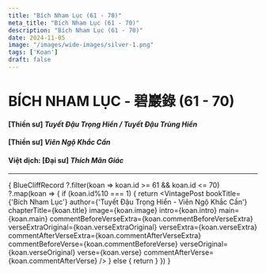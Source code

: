 ```yaml
---
title: "Bích Nham Lục (61 - 70)"
meta_title: "Bích Nham Lục (61 - 70)"
description: "Bích Nham Lục (61 - 70)"
date: 2024-11-05
image: "/images/wide-images/silver-1.png"
tags: ['Koan']
draft: false
---
```



<div class="container vi-koans">

  # BÍCH NHAM LỤC - 碧巖錄 (61 - 70)

  #### [Thiền sư] <em>Tuyết Đậu Trọng Hiển / Tuyết Đậu Trùng Hiển</em>

  #### [Thiền sư] <em>Viên Ngộ Khắc Cần</em>

  #### Việt dịch: [Đại sư] <em>Thích Mãn Giác</em>

  ***

  {
    BlueCliffRecord
      ?.filter(koan => koan.id >= 61 && koan.id <= 70)
      ?.map(koan => {
        if (koan.id%10 === 1) {
          return <VintagePost bookTitle={'Bích Nham Lục'} author={'Tuyết Đậu Trọng Hiển - Viên Ngộ Khắc Cần'}
                              chapterTitle={koan.title} image={koan.image}
                              intro={koan.intro} main={koan.main}
                              commentBeforeVerseExtra={koan.commentBeforeVerseExtra}
                              verseExtraOriginal={koan.verseExtraOriginal}
                              verseExtra={koan.verseExtra}
                              commentAfterVerseExtra={koan.commentAfterVerseExtra}
                              commentBeforeVerse={koan.commentBeforeVerse}
                              verseOriginal={koan.verseOriginal}
                              verse={koan.verse}
                              commentAfterVerse={koan.commentAfterVerse}
          />
        } else {
          return <VintagePost chapterTitle={koan.title} image={koan.image}
                              intro={koan.intro} main={koan.main}
                              commentBeforeVerseExtra={koan.commentBeforeVerseExtra}
                              verseExtraOriginal={koan.verseExtraOriginal}
                              verseExtra={koan.verseExtra}
                              commentAfterVerseExtra={koan.commentAfterVerseExtra}
                              commentBeforeVerse={koan.commentBeforeVerse}
                              verseOriginal={koan.verseOriginal}
                              verse={koan.verse}
                              commentAfterVerse={koan.commentAfterVerse}
          />
        }
      })
  }

</div>
